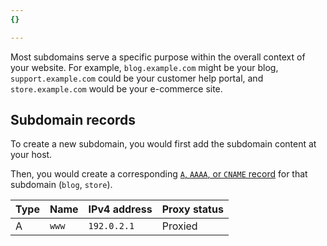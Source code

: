 ```yaml
---
{}

---
```



Most subdomains serve a specific purpose within the overall context of your website. For example, `blog.example.com` might be your blog, `support.example.com` could be your customer help portal, and `store.example.com` would be your e-commerce site.

## Subdomain records

To create a new subdomain, you would first add the subdomain content at your host.

Then, you would create a corresponding [`A`, `AAAA`, or `CNAME` record](/dns/manage-dns-records/how-to/create-dns-records/) for that subdomain (`blog`, `store`).

<Example>

| Type | Name  | IPv4 address | Proxy status |
| ---- | ----- | ------------ | ------------ |
| A    | `www` | `192.0.2.1`  | Proxied      |

</Example>
